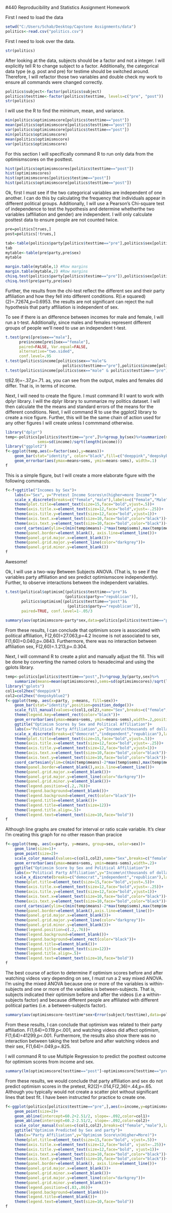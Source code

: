#440 Reproducibility and Statistics Assignment Homework

<!-- This is an Rmd comment. -->
<!--
You can make comments several lines long by inserting
the text in between the the start and the end of the 
comment.

Comments are where I'll tell you what to do. You should
use the space directly below the comments to do what
the comment asks. You should also describe what you're
doing to make it obvious to the reader so they can
easily follow your logic in a fully reproducible way.
For any statistical tests you run, you should explain
the results in plain English and present the statistics
as you would in an APA style manuscript. For any symbols
you don't know how to use/can't use, feel free to use the name
instead (e.g. alpha)
--> 

<!-- Load the politics.csv data file. -->

First I need to load the data
```r
setwd("C:/Users/Schab/Desktop/Capstone Assignments/data")
politics<-read.csv("politics.csv")
```


<!-- 
Check the structure.
subject, party, testtime, minwage, and sex need to be factors.
optimismscore and income should be integer and numeric vectors.
Fix any variables that aren't right.
-->

First I need to look over the data.
```r
str(politics)
```

After looking at the data, subjects should be a factor and not a integer. I will explicitly tell R to change subject to a factor.  Additionally, the categorical data type (e.g. post and pre) for testime should be switched around. Therefore, I will refactor those two variables and double check my work to ensure all commands were changed correctly.

```r
politics$subject<-factor(politics$subject)
politics$testtime<-factor(politics$testtime, levels=c("pre", "post"))
str(politics)
```
<!-- Find the minimum, mean, and variance for posttest
optimism scores. -->

I will use the R to find the minimum, mean, and variance.

```r
min(politics$optimismscore[politics$testtime=="post"])
mean(politics$optimismscore[politics$testtime=="post"])
var(politics$optimismscore[politics$testtime=="post"])
min(politics$optimismscore)
mean(politics$optimismscore)
var(politics$optimismscore)
```

<!-- Create a histogram of posttest optimism scores.
Feel free to use the default ugly settings since
we didn't cover how to do this in ggplot2. If
you're a real go-getter, see if you can figure
out how to make a prettier histogram with better
labels, etc. using ggplot2. -->

For this section I will specifically command R to run only data from the optimismscores on the posttest.

```r
hist(politics$optimismscores[politics$testtime=="post"])
hist(optimismscores)
hist(optimismscores[politics$testime=="post"])
hist(politics$optimismscore[politics$testtime=="post"])
```

<!-- Run a test to determine whether political affiliation
is independent of one's gender.
Present the data supporting your analyses in graphical or
tabular form.
-->

Ok, first I must see if the two categorical variables are independent of one another. I can do this by calculating the frequency that individuals appear in different political groups.  Additionally, I will use a Pearson's Chi-square test of independence to test the hypothesis and determine whetherthe two variables (affiliation and gender) are independent.  I will only calculate posttest data to ensure people are not counted twice. 

```r
pre=politics[trues,]
post=politics[!trues,]

tab<-table(politics$party[politics$testtime=="pre"],politics$sex[politics$testtime=="pre"])
tab
mytable<-table(pre$party,pre$sex)
mytable

margin.table(mytable,1) #Row margins
margin.table(mytable,2) #Row margins
chisq.test(politics$party[politics$testime=="pre"]),politics$sex[politics$testime=="pre"]
chisq.test(pre$party,pre$sex)
```
Further, the results from the chi-test reflect the different sex and their party affiliation and how they fell into different conditions.
R(i.e squared)(2)=.72674,p=0.6953. the results are not significant can reject the null hypothesis that party affiliation is independent of sex.


<!-- Run a test to determine whether or not males and females
have different incomes.
Create a graph to display your data that includes the relevant
means and standard errors.-->

To see if there is an difference between incomes for male and female, I will run a t-test. Additionally, since males and females represent different groups of people we'll need to use an independent t-test.

```r
t.test(pre$[pre$sex=="male"],
      pre$income[pre$]sex=="female"],
      paired=FALSE, Var.equal=FALSE,
      alternative="two.sided",
      conf.level=.95
t.test(politics$income[politics$sex=="male"&
                         politics$testtime=="pre"],politics$income[politics$sex=="female"& politics$testtime=="pre"])
t.test(politics$income[politics$sex=="male" & politics$testtime=="pre"],politics$income[politics$sex=="female" & politics$testtime=="pre"])
```

t(62.9)=-.37,p=.71. as, you can see from the output, males and females did differ. That is, in terms of income.

Next, I will need to create the figure. I must command R I want to work with dplyr library.  I will the dplyr library to summarize my politics dataset. I will then calculate the the means and standard errors of the means for the different conditions.  Next, I will command R to use the ggplot2 library to create a nice figure.  Further, this will be the same chain of action used for any other figures I will create unless I commmand otherwise.

```r
library("dplyr")
temp<-politics[politics$testtime=="pre",]%>%group_by(sex)%>%summarize(means=mean(income),
              sems=sd(income)/sqrt(length(income)))
library("ggplot2")
f<-ggplot(temp,aes(x=factor(sex),y=means))+
    geom_bar(stat="identity", color="black",fill=c("deeppink","deepskyblue2"))+
    geom_errorbar(aes(ymax=means+sems, ymin=means-sems), width=.1)
f
```

This is a simple figure, but I will create a more elaborate figure with the following commands.

```r
f<-f+ggtitle("Incomes by Sex")+
    labs(x="Sex", y="Pretest Income Scores\n(higher=more Income")+
    scale_x_discrete(breaks=c("female","male"),labels=c("Female","Male"))+
    theme(plot.title=element_text(size=15,face="bold",vjust=.5))+
    theme(axis.title.x=element_text(size=12,face="bold",vjust=-.25))+
    theme(axis.title.y=element_text(size=12,face="bold",vjust=1))+
    theme(axis.text.x=element_text(size=10,face="bold",color="black"))+
    theme(axis.text.y=element_text(size=10,face="bold",color="black"))+
    coord_cartesian(ylim=c(min(temp$means)-2*max(temp$sems),max(temp$means)+2*max(temp$sems)))+
    theme(panel.border=element_blank(), axis.line=element_line())+
    theme(panel.grid.major.x=element_blank())+
    theme(panel.grid.major.y=element_line(color="darkgrey"))+
    theme(panel.grid.minor.y=element_blank())
f
```
Awesome!

<!-- See if male and females with different political affiliations
have different posttest optimism scores. Create a graph to display
your data that includes the relevant means and standard errors.-->

Ok, I will use a two-way Between Subjects ANOVA. (That is, to see if the  variables party affiliation and sex predict optimismscore independently). Further, to observe interactions between the independent variables.
```r
t.test(political$optimism[(politics$testtime=="pre")&
                          (politics$party=="republican")],
       politics$optimism[(politics$testtime=="post")&
                           (politics$party=="republican")],
       paired=TRUE, conf.level=1-.05/3
       
summary(aov(optimismscore~party*sex,data=politics[politics$testtime=="post",]))
```
From these results, I can conclude that optimism score is associated with political affiliation, F(2,60)=27.063,p=4.2 Income is not associated to sex, F(1,60)=0.040,p=.0843. Furthermore, there was no interaction between affiliation sex, F(2,60)=.1.213,p=.0.304.

Next, I will command R to create a plot and manually adjust the fill.  This will be done by converting the named colors to hexadecimal and using the gplots library.

```r
temp<-politics[politics$testtime=="post",]%>%group_by(party,sex)%>%
    summarize(means=mean(optimismscores),sems=sd(optimsimscores)/sqrt(length(optimismscores)))
library("gplots")
col1=col2hex("deeppink")
col2=col2hex("deepskyblue2")
f<-ggplot(temp, aes(x=party, y=means, fill=sex))+
    geom_bar(stat="identity",position=position_dodge())+
    scale_fill_manual(values=c(col1,col2),name="Sex",breaks=c("female","male"),labels=c("Female", "Male"))+
    theme(legend.key=element_rect(color="black"))+
    geom_errorbar(aes(ymax=means+sems, ymin=means-sems),width=.2,position=position_dodge(.9))+
    ggtitle("Optimism Scores by Sex and Political Affiliation")+
    labs(x="Political Party Affiliation",y="Income\n(thousands of dollars)")+
    scale_x_discrete(breaks=c("democrat","independent","republican"),labels=c("Democrat","Independent","Republican"))+
    theme(plot.title=element_text(size=15,face="bold",vjust=.5))+
    theme(axis.title.x=element_text(size=12,face="bold",vjust=-.25))+
    theme(axis.title.y=element_text(size=12,face="bold",vjust=1))+
    theme(axis.text.x=element_text(size=10,face="bold",color="black"))+
    theme(axis.text.y=element_text(size=10,face="bold",color="black"))+
    coord_cartesian(ylim=c(min(temp$means)-2*max(temp$sems),max(temp$means)+2*max(temp$sems)))+
    theme(panel.border=element_blank(),axis.line=element_line())+
    theme(panel.grid.major.x=element_blank())+
    theme(panel.grid.major.y=element_line(color="darkgrey"))+
    theme(panel.grid.minor.y=element_blank())+
    theme(legend.position=c(.2,.76))+
    theme(legend.background=element_blank())+
    theme(legend.background=element_rect(color="black"))+
    theme(legend.title=element_blank())+
    theme(legend.title=element_text(size=12))+
    theme(legend.title.align=.5)+
    theme(legend.text=element_text(size=10,face="bold"))
f
```
<!-- Create a line graph for the same data. With
error bars of course!-->
Although line graphs are created for interval or ratio scale variable.  It's clear I'm creating this graph for no other reason than pracice
```r
f<-ggplot(temp, aes(x=party, y=means, group=sex, color=sex))+
    geom_line(size=1)+
    geom_point(size=2)+
    scale_color_manual(values=c(col1,col2),name="Sex",breaks=c("female","male"),labels=c("Female", "Male"))+
    geom_errorbar(aes(ymax=means+sems, ymin=means-sems),width=.2)+
    ggtitle("Optimsim Score by Sex and Political Affiliation")+
    labs(x="Political Party Affiliation",y="Income\n(thousands of dollars)")+
    scale_x_discrete(breaks=c("democrat","independent","republican"),labels=c("Democrat","Independent","Republican"))+
    theme(plot.title=element_text(size=15,face="bold",vjust=.5))+
    theme(axis.title.x=element_text(size=12,face="bold",vjust=-.25))+
    theme(axis.title.y=element_text(size=12,face="bold",vjust=1))+
    theme(axis.text.x=element_text(size=10,face="bold",color="black"))+
    theme(axis.text.y=element_text(size=10,face="bold",color="black"))+
    coord_cartesian(ylim=c(min(temp$means)-2*max(temp$sems),max(temp$means)+2*max(temp$sems)))+
    theme(panel.border=element_blank(),axis.line=element_line())+
    theme(panel.grid.major.x=element_blank())+
    theme(panel.grid.major.y=element_line(color="darkgrey"))+
    theme(panel.grid.minor.y=element_blank())+
    theme(legend.position=c(.2,.76))+
    theme(legend.background=element_blank())+
    theme(legend.background=element_rect(color="black"))+
    theme(legend.title=element_blank())+
    theme(legend.title=element_text(size=12))+
    theme(legend.title.align=.5)+
    theme(legend.text=element_text(size=10,face="bold"))
f
```

<!-- Run a test to see if optimism scores pre- and post
watching videos depends on sex.-->

The best course of action to determine if optimism scores before and after watching videos vary depending on sex, I must run a 2 way mixed ANOVA.  I'm using the mixed ANOVA because one or more of the variables is within-subjects and one or more of the variables is between-subjects. That is, subjects indicated their optimism before and after the videos (i.e a within-subjects factor) and because different people are affiliated with different political parties (i.e. a between-subjects factor).

```r
summary(aov(optimismscore~testtime*sex+Error(subject/testtime),data=politics))
```

From these results, I can conclude that optimism was related to their party affiliation. F(1,64)=0.119,p<.001, and watching videos did affect optimism, F(1,64)=41299,p<.001.  Furthermore, the results also show there was no interaction between taking the test before and after watching videos and their sex, F(1,64)=.049,p=.825.

<!-- Run a Multiple Regression Analysis to see
whether you can predict someones posttest optimism
scores from their pretest optimism scores and party
affiliation. Create a figure that shows the distributions
of pre- and posttest optimism scores and sex and create
lines that best fit the data for both sexes regardless of
whether the lines are warranted based on the statistical
analyses-->

I will command R to use Multiple Regression to predict the posttest outcome for optimism scores from income and sex.

```r
summary(lm(optimismscore[testtime=="post"]~optimismscore[testtime=="pre"]+party [testtime=="pre"],data=politics))
```

From these results, we would conclude that party affiliation and sex do not predict optimism scores in the pretest, R2(2)=.014,F(2,36)=.44,p=.65.  Although you typically would not create a scatter plot without significant lines that best fit. I have been instructed for practice to create one.

```r
f<-ggplot(politics[politics$testtime=="pre",],aes(x=income,y=optimismscore,color=sex))+
    geom_point(size=2)+
    geom_abline(intercept=60.2+2.51/2, slope=-.092,color=col1)+
    geom_abline(intercept=60.2-2.51/2, slope=-.092,color=col2)+
    scale_color_manual(values=c(col1,col2),breaks=c("female","male"),labels=c("Female","Male"))+
    ggtitle("Optimism Predicted by Sex and party")+
    labs(x="Party Affiliation",y="Optimism Score\n(Higher=More)")+
    theme(plot.title=element_text(size=15,face="bold", vjust=.5))+
    theme(axis.title.x=element_text(size=12,face="bold", vjust=-.25))+
    theme(axis.title.y=element_text(size=12,face="bold", vjust=1))+
    theme(axis.text.x=element_text(size=10,face="bold",color="black"))+
    theme(axis.text.y=element_text(size=10,face="bold",color="black"))+
    theme(panel.border=element_blank(), axis.line=element_line())+
    theme(panel.grid.major.x=element_blank())+
    theme(panel.grid.minor.x=element_blank())+
    theme(panel.grid.major.y=element_line(color="darkgrey"))+
    theme(panel.grid.minor.y=element_blank())+
    theme(legend.position=c(.83,.86))+
    theme(legend.background=element_blank())+
    theme(legend.title=element_blank())+
    theme(legend.text=element_text(size=10,face="bold"))
f
```
